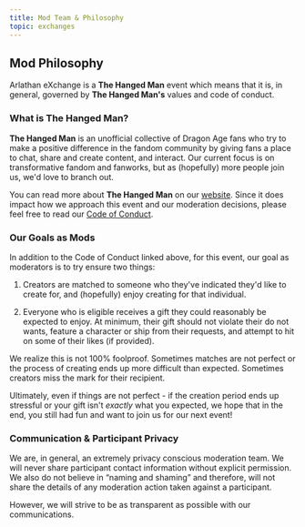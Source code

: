 ```yaml
---
title: Mod Team & Philosophy
topic: exchanges
---
```



<ModList />

## Mod Philosophy

Arlathan eXchange is a **The Hanged Man** event which means that it is, in
general, governed by **The Hanged Man's** values and code of conduct.

### What is The Hanged Man?

**The Hanged Man** is an unofficial collective of Dragon Age fans who try to
make a positive difference in the fandom community by giving fans a place to
chat, share and create content, and interact. Our current focus is on
transformative fandom and fanworks, but as (hopefully) more people join us, we'd
love to branch out.

You can read more about **The Hanged Man** on our
[website](https://thehangedmanpub.netlify.app). Since it does impact how we
approach this event and our moderation decisions, please feel free to read our
[Code of Conduct](https://thehangedmanpub.netlify.app/code_of_conduct).

### Our Goals as Mods

In addition to the Code of Conduct linked above, for this event, our goal as
moderators is to try ensure two things:

1. Creators are matched to someone who they've indicated they'd like to create
   for, and (hopefully) enjoy creating for that individual.

2. Everyone who is eligible receives a gift they could reasonably be expected to
   enjoy. At minimum, their gift should not violate their do not wants, feature
   a character or ship from their requests, and attempt to hit on some of their
   likes (if provided).

We realize this is not 100% foolproof. Sometimes matches are not perfect or the
process of creating ends up more difficult than expected. Sometimes creators
miss the mark for their recipient.

Ultimately, even if things are not perfect - if the creation period ends up
stressful or your gift isn't _exactly_ what you expected, we hope that in the
end, you still had fun and want to join us for our next event!

### Communication & Participant Privacy

We are, in general, an extremely privacy conscious moderation team. We will
never share participant contact information without explicit permission. We also
do not believe in “naming and shaming” and therefore, will not share the details
of any moderation action taken against a participant.

However, we will strive to be as transparent as possible with our
communications.
